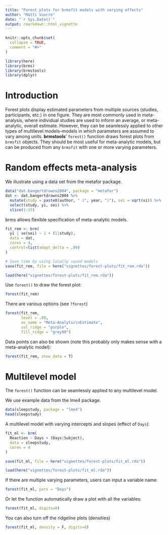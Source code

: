 ```yaml
---
title: "Forest plots for brmsfit models with varying effects"
author: "Matti Vuorre"
date: "`r Sys.Date()`"
output: rmarkdown::html_vignette
---
```


```r
knitr::opts_chunk$set(
  collapse = TRUE,
  comment = "#>"
)
```

```r
library(here)
library(brms)
library(brmstools)
library(dplyr)
```

# Introduction

Forest plots display estimated parameters from multiple sources (studies, participants, etc.) in one figure. They are most commonly used in meta-analysis, where individual studies are used to inform an average, or meta-analytic, overall estimate. However, they can be seamlessly applied to other types of multilevel models--models in which parameters are assumed to vary among units. **brmstools**' `forest()` function draws forest plots from `brmsfit` objects. They should be most useful for meta-analytic models, but can be produced from any `brmsfit` with one or more varying parameters.

# Random effects meta-analysis

We illustrate using a data set from the metafor package.

```r
data("dat.bangertdrowns2004", package = "metafor")
dat <- dat.bangertdrowns2004 %>%
  mutate(study = paste0(author, " (", year, ")"), sei = sqrt(vi)) %>%
  select(study, yi, sei) %>%
  slice(1:15)
```

brms allows flexible specification of meta-analytic models.

```r
fit_rem <- brm(
  yi | se(sei) ~ 1 + (1|study),
  data = dat,
  cores = 4, 
  control=list(adapt_delta = .99)
)
```

```r
# Save time by using locally saved models
save(fit_rem, file = here("vignettes/forest-plots/fit_rem.rda"))
```

```r
load(here("vignettes/forest-plots/fit_rem.rda"))
```

Use `forest()` to draw the forest plot:

```r
forest(fit_rem)
```

There are various options (see `?forest`)

```r
forest(fit_rem, 
       level = .80, 
       av_name = "Meta-Analytic\nEstimate", 
       col_ridge = "purple", 
       fill_ridge = "grey90")
```

Data points can also be shown (note this probably only makes sense with a meta-analytic model):

```r
forest(fit_rem, show_data = T)
```

# Multilevel model

The `forest()` function can be seamlessly applied to any multilevel model. 

We use example data from the lme4 package.

```r
data(sleepstudy, package = "lme4")
head(sleepstudy)
```

A multilevel model with varying intercepts and slopes (effect of `Days`):

```r
fit_ml <- brm(
  Reaction ~ Days + (Days|Subject),
  data = sleepstudy,
  cores = 4
)
```

```r
save(fit_ml, file = here("vignettes/forest-plots/fit_ml.rda"))
```

```r
load(here("vignettes/forest-plots/fit_ml.rda"))
```

If there are multiple varying parameters, users can input a variable name:

```r
forest(fit_ml, pars = "Days")
```

Or let the function automatically draw a plot with all the variables:

```r
forest(fit_ml, digits=0)
```

You can also turn off the ridgeline plots (densities)

```r
forest(fit_ml, density = F, digits=0)
```

